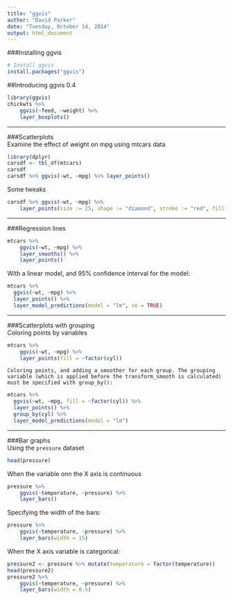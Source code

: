 ```yaml
---
title: "ggvis"
author: "David Parker"
date: "Tuesday, October 14, 2014"
output: html_document
---
```


###Installing ggvis  

```r
# Install ggvis
install.packages("ggvis")
```

##Introducing ggvis 0.4  

```r
library(ggvis)
chickwts %>% 
    ggvis(~feed, ~weight) %>% 
    layer_boxplots()
``` 

---  

###Scatterplots  
Examine the effect of weight on mpg using mtcars data  

```r
library(dplyr)
carsdf <- tbl_df(mtcars)
carsdf
carsdf %>% ggvis(~wt, ~mpg) %>% layer_points()
```

Some tweaks  

```r
carsdf %>% ggvis(~wt, ~mpg) %>% 
    layer_points(size := 25, shape := "diamond", stroke := "red", fill := NA)

```

---  

###Regression lines  

```r
mtcars %>%
    ggvis(~wt, ~mpg) %>%
    layer_smooths() %>%
    layer_points()
```  


With a linear model, and 95% confidence interval for the model:  

```r
mtcars %>% 
  ggvis(~wt, ~mpg) %>%
  layer_points() %>%
  layer_model_predictions(model = "lm", se = TRUE)

```

---  

###Scatterplots with grouping  
Coloring points by variables   

```r
mtcars %>%
    ggvis(~wt, ~mpg) %>%
    layer_points(fill = ~factor(cyl))
```  

```
Coloring points, and adding a smoother for each group. The grouping variable (which is applied before the transform_smooth is calculated) must be specified with group_by():  
```

```r
mtcars %>% 
  ggvis(~wt, ~mpg, fill = ~factor(cyl)) %>% 
  layer_points() %>% 
  group_by(cyl) %>% 
  layer_model_predictions(model = "lm")
``` 

---  

###Bar graphs  
Using the `pressure` dataset  

```r
head(pressure)
```  

When the variable onn the X axis is continuous  

```r
pressure %>%
    ggvis(~temperature, ~pressure) %>%
    layer_bars()
```

Specifying the width of the bars:  

```r
pressure %>%
    ggvis(~temperature, ~pressure) %>%
    layer_bars(width = 15)
```


When the X axis variable is categorical:  

```r
pressure2 <- pressure %>% mutate(temperature = factor(temperature))
head(pressure2)    
pressure2 %>%
    ggvis(~temperature, ~pressure) %>%
    layer_bars(width = 0.5)
```

